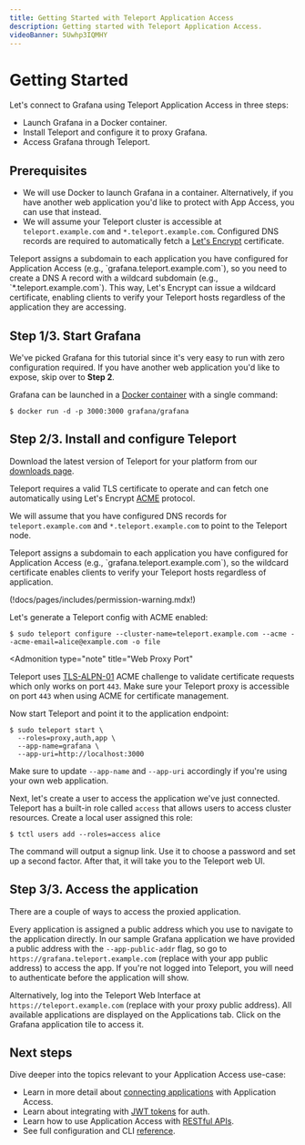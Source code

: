 ```yaml
---
title: Getting Started with Teleport Application Access
description: Getting started with Teleport Application Access.
videoBanner: 5Uwhp3IQMHY
---
```


# Getting Started

Let's connect to Grafana using Teleport Application Access in three steps:

- Launch Grafana in a Docker container.
- Install Teleport and configure it to proxy Grafana.
- Access Grafana through Teleport.

## Prerequisites

- We will use Docker to launch Grafana in a container. Alternatively, if you have another web application you'd like to protect with App Access, you can use that instead.
- We will assume your Teleport cluster is accessible at `teleport.example.com` and `*.teleport.example.com`. Configured DNS records are required to automatically fetch a [Let's Encrypt](https://letsencrypt.org) certificate. 

<Admonition type="note" title="Teleport and Wildcard Certificates">
Teleport assigns a subdomain to each application you have configured for Application Access (e.g., `grafana.teleport.example.com`), so you need to create a DNS A record with a wildcard subdomain (e.g., `*.teleport.example.com`). This way, Let's Encrypt can issue a wildcard certificate, enabling clients to verify your Teleport hosts regardless of the application they are accessing.
</Admonition>

## Step 1/3. Start Grafana

We've picked Grafana for this tutorial since it's very easy to run with zero
configuration required. If you have another web application you'd like to
expose, skip over to **Step 2**.

Grafana can be launched in a [Docker container](https://grafana.com/docs/grafana/latest/installation/docker/)
with a single command:

```code
$ docker run -d -p 3000:3000 grafana/grafana
```

## Step 2/3. Install and configure Teleport

Download the latest version of Teleport for your platform from our
[downloads page](https://goteleport.com/teleport/download).

Teleport requires a valid TLS certificate to operate and can fetch one automatically
using Let's Encrypt [ACME](https://letsencrypt.org/how-it-works/) protocol.

We will assume that you have configured DNS records for `teleport.example.com`
and `*.teleport.example.com` to point to the Teleport node.

<Admonition type="note" title="Why do I need a wildcard certificate?">
Teleport assigns a subdomain to each application you have configured for Application Access (e.g., `grafana.teleport.example.com`), so the wildcard certificate enables clients to verify your Teleport hosts regardless of application.
</Admonition>

(!docs/pages/includes/permission-warning.mdx!)

Let's generate a Teleport config with ACME enabled:

```code
$ sudo teleport configure --cluster-name=teleport.example.com --acme --acme-email=alice@example.com -o file
```

<Admonition
  type="note"
  title="Web Proxy Port"
>
  Teleport uses [TLS-ALPN-01](https://letsencrypt.org/docs/challenge-types/#tls-alpn-01)
  ACME challenge to validate certificate requests which only works on port `443`. Make sure your Teleport proxy is accessible on port `443` when using ACME for certificate management.
</Admonition>

Now start Teleport and point it to the application endpoint:

```code
$ sudo teleport start \
  --roles=proxy,auth,app \
  --app-name=grafana \
  --app-uri=http://localhost:3000
```

Make sure to update `--app-name` and `--app-uri` accordingly if you're using
your own web application.

Next, let's create a user to access the application we've just connected. Teleport has a built-in role called `access` that allows users to access cluster resources. Create a local user assigned this role:

```code
$ tctl users add --roles=access alice
```

The command will output a signup link. Use it to choose a password and set up a second factor. After that, it will take you to the Teleport web UI.

## Step 3/3. Access the application

There are a couple of ways to access the proxied application.

Every application is assigned a public address which you use to navigate to
the application directly. In our sample Grafana application we have provided a public address with
the `--app-public-addr` flag, so go to `https://grafana.teleport.example.com`
(replace with your app public address) to access the app. If you're not logged into Teleport,
you will need to authenticate before the application will show.

Alternatively, log into the Teleport Web Interface at `https://teleport.example.com` (replace with your proxy public address). All available applications are displayed on the Applications tab. Click on the Grafana application tile to access it.

## Next steps

Dive deeper into the topics relevant to your Application Access use-case:

- Learn in more detail about [connecting applications](./guides/connecting-apps.mdx) with Application Access.
- Learn about integrating with [JWT tokens](./guides/jwt.mdx) for auth.
- Learn how to use Application Access with [RESTful APIs](./guides/api-access.mdx).
- See full configuration and CLI [reference](./reference.mdx).
